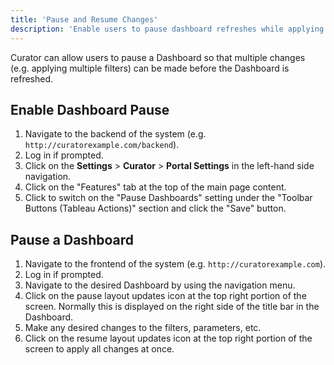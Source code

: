 ---
title: 'Pause and Resume Changes'
description: 'Enable users to pause dashboard refreshes while applying multiple filters and parameters for better performance.'
---

Curator can allow users to pause a Dashboard so that multiple changes (e.g. applying multiple filters) can be made
before the Dashboard is refreshed.

## Enable Dashboard Pause

1. Navigate to the backend of the system (e.g. `http://curatorexample.com/backend`).
2. Log in if prompted.
3. Click on the **Settings** > **Curator** > **Portal Settings** in the left-hand side navigation.
4. Click on the "Features" tab at the top of the main page content.
5. Click to switch on the "Pause Dashboards" setting under the "Toolbar Buttons (Tableau Actions)" section and click
the "Save" button.

## Pause a Dashboard

1. Navigate to the frontend of the system (e.g. `http://curatorexample.com`).
2. Log in if prompted.
3. Navigate to the desired Dashboard by using the navigation menu.
4. Click on the pause layout updates icon at the top right portion of the screen. Normally this is displayed on the
right side of the title bar in the Dashboard.
5. Make any desired changes to the filters, parameters, etc.
6. Click on the resume layout updates icon at the top right portion of the screen to apply all changes at once.

